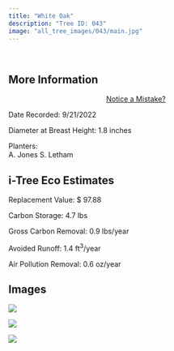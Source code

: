 ```yaml
---
title: "White Oak"
description: "Tree ID: 043"
image: "all_tree_images/043/main.jpg"
---
```


<br>

## **More Information**
::: column-margin
<center><a class="button" href="https://forms.gle/W6f5nwYxrM33hF4f7">Notice a Mistake?</a></center>
:::


Date Recorded:  9/21/2022

Diameter at Breast Height:  1.8  inches

Planters:  
A. Jones
S. Letham

## **i-Tree Eco Estimates**


 Replacement Value: $ 97.88

 Carbon Storage:  4.7  lbs

 Gross Carbon Removal:  0.9  lbs/year

 Avoided Runoff:  1.4  ft<sup>3</sup>/year

 Air Pollution Removal:  0.6  oz/year

## **Images**


 ![](all_tree_images/043/IMG_6457.jpg)

 ![](all_tree_images/043/IMG_6459.jpg)

 ![](all_tree_images/043/main.jpg)

